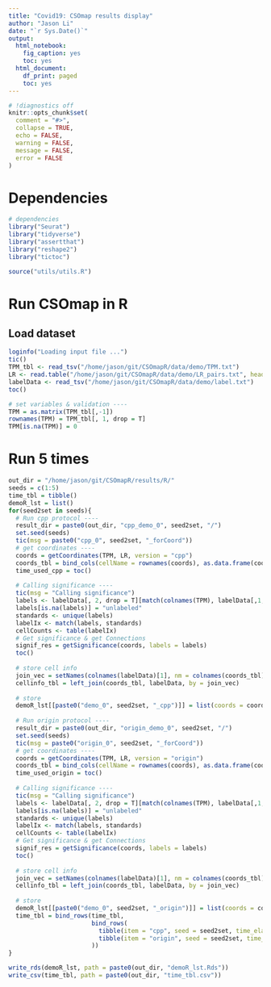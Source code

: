 ```yaml
---
title: "Covid19: CSOmap results display"
author: "Jason Li"
date: "`r Sys.Date()`"
output:
  html_notebook:
    fig_caption: yes
    toc: yes
  html_document:
    df_print: paged
    toc: yes
---
```


```r
# !diagnostics off
knitr::opts_chunk$set(
  comment = "#>",
  collapse = TRUE,
  echo = FALSE,
  warning = FALSE,
  message = FALSE,
  error = FALSE
)
```

# Dependencies
```r
# dependencies
library("Seurat")
library("tidyverse")
library("assertthat")
library("reshape2")
library("tictoc")

source("utils/utils.R")

```

# Run CSOmap in R

## Load dataset
```r
loginfo("Loading input file ...")
tic()
TPM_tbl <- read_tsv("/home/jason/git/CSOmapR/data/demo/TPM.txt")
LR <- read.table("/home/jason/git/CSOmapR/data/demo/LR_pairs.txt", header = FALSE, sep = "\t")
labelData <- read_tsv("/home/jason/git/CSOmapR/data/demo/label.txt")
toc()

# set variables & validation ----
TPM = as.matrix(TPM_tbl[,-1])
rownames(TPM) = TPM_tbl[, 1, drop = T] 
TPM[is.na(TPM)] = 0

```

# Run 5 times
```r
out_dir = "/home/jason/git/CSOmapR/results/R/"
seeds = c(1:5)
time_tbl = tibble()
demoR_lst = list()
for(seed2set in seeds){
  # Run cpp protocol ----
  result_dir = paste0(out_dir, "cpp_demo_0", seed2set, "/")
  set.seed(seeds)
  tic(msg = paste0("cpp_0", seed2set, "_forCoord"))
  # get coordinates ----
  coords = getCoordinates(TPM, LR, version = "cpp")
  coords_tbl = bind_cols(cellName = rownames(coords), as.data.frame(coords))
  time_used_cpp = toc()
  
  # Calling significance ----
  tic(msg = "Calling significance")
  labels <- labelData[, 2, drop = T][match(colnames(TPM), labelData[,1,drop = T])]
  labels[is.na(labels)] = "unlabeled"
  standards <- unique(labels)
  labelIx <- match(labels, standards)
  cellCounts <- table(labelIx)
  # Get significance & get Connections
  signif_res = getSignificance(coords, labels = labels)
  toc()
  
  # store cell info
  join_vec = setNames(colnames(labelData)[1], nm = colnames(coords_tbl)[1])
  cellinfo_tbl = left_join(coords_tbl, labelData, by = join_vec)
  
  # store
  demoR_lst[[paste0("demo_0", seed2set, "_cpp")]] = list(coords = coords_tbl, signif_res = signif_res, cellinfo = cellinfo_tbl)
  
  # Run origin protocol ----
  result_dir = paste0(out_dir, "origin_demo_0", seed2set, "/")
  set.seed(seeds)
  tic(msg = paste0("origin_0", seed2set, "_forCoord"))
  # get coordinates ----
  coords = getCoordinates(TPM, LR, version = "origin")
  coords_tbl = bind_cols(cellName = rownames(coords), as.data.frame(coords))
  time_used_origin = toc()
  
  # Calling significance ----
  tic(msg = "Calling significance")
  labels <- labelData[, 2, drop = T][match(colnames(TPM), labelData[,1,drop = T])]
  labels[is.na(labels)] = "unlabeled"
  standards <- unique(labels)
  labelIx <- match(labels, standards)
  cellCounts <- table(labelIx)
  # Get significance & get Connections
  signif_res = getSignificance(coords, labels = labels)
  toc()
  
  # store cell info
  join_vec = setNames(colnames(labelData)[1], nm = colnames(coords_tbl)[1])
  cellinfo_tbl = left_join(coords_tbl, labelData, by = join_vec)
  
  # store
  demoR_lst[[paste0("demo_0", seed2set, "_origin")]] = list(coords = coords_tbl, signif_res = signif_res, cellinfo = cellinfo_tbl)
  time_tbl = bind_rows(time_tbl, 
                       bind_rows(
                         tibble(item = "cpp", seed = seed2set, time_elapsed = time_used_cpp$toc-time_used_cpp$tic),
                         tibble(item = "origin", seed = seed2set, time_elapsed = time_used_origin$toc-time_used_origin$tic)
                       ))
}

write_rds(demoR_lst, path = paste0(out_dir, "demoR_lst.Rds"))
write_csv(time_tbl, path = paste0(out_dir, "time_tbl.csv"))
```

